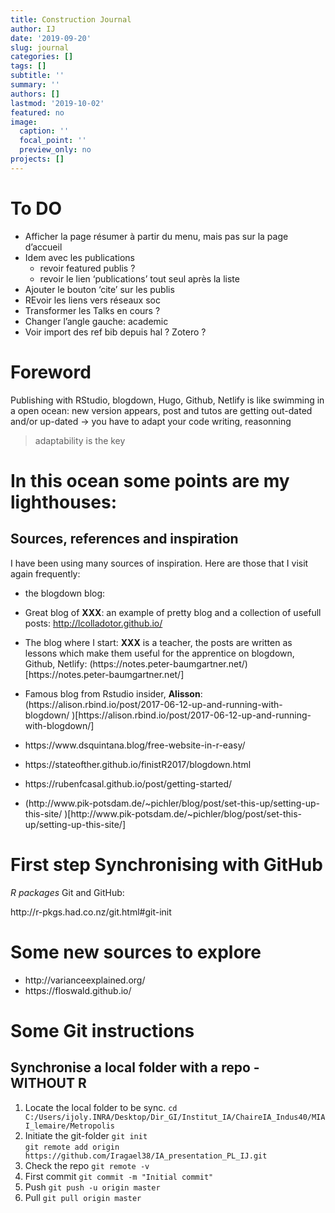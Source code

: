 ```yaml
---
title: Construction Journal
author: IJ
date: '2019-09-20'
slug: journal
categories: []
tags: []
subtitle: ''
summary: ''
authors: []
lastmod: '2019-10-02'
featured: no
image:
  caption: ''
  focal_point: ''
  preview_only: no
projects: []
---
```


# To DO

+ Afficher la page résumer à partir du menu, mais pas sur la page d'accueil
+ Idem avec les publications
  - revoir featured publis ?
  - revoir le lien 'publications' tout seul après la liste
+ Ajouter le bouton 'cite' sur les publis
+ REvoir les liens vers réseaux soc
+ Transformer les Talks en cours ? 
+ Changer l'angle gauche: academic
+ Voir import des ref bib depuis hal ? Zotero ?

# Foreword

Publishing with RStudio, blogdown, Hugo, Github, Netlify is like swimming in a open ocean: new version appears, post and tutos are getting out-dated and/or up-dated $\rightarrow$ you have to adapt your code writing, reasonning

> adaptability is the key


# In this ocean some points are my lighthouses:
## Sources, references and inspiration

I have been using many sources of inspiration. Here are those that I visit again frequently:

- the blogdown blog:
- Great blog of **XXX**: an example of pretty blog and a collection of usefull posts: [http://lcolladotor.github.io/](http://lcolladotor.github.io/)
- The blog where I start: **XXX** is a teacher, the posts are written as lessons which make them useful for the apprentice on blogdown, Github, Netlify: 
(https://notes.peter-baumgartner.net/)[https://notes.peter-baumgartner.net/
]
- Famous blog from Rstudio insider, **Alisson**:
(https://alison.rbind.io/post/2017-06-12-up-and-running-with-blogdown/
)[https://alison.rbind.io/post/2017-06-12-up-and-running-with-blogdown/
]

- https://www.dsquintana.blog/free-website-in-r-easy/
- https://stateofther.github.io/finistR2017/blogdown.html
- https://rubenfcasal.github.io/post/getting-started/
- (http://www.pik-potsdam.de/~pichler/blog/post/set-this-up/setting-up-this-site/
)[http://www.pik-potsdam.de/~pichler/blog/post/set-this-up/setting-up-this-site/
]

# **First step** Synchronising with GitHub

*R packages* Git and GitHub:

http://r-pkgs.had.co.nz/git.html#git-init

# Some new sources to explore

- http://varianceexplained.org/
- https://floswald.github.io/



# Some Git instructions

## Synchronise a local folder with a repo - WITHOUT R

1. Locate the local folder to be sync.
 `cd C:/Users/ijoly.INRA/Desktop/Dir_GI/Institut_IA/ChaireIA_Indus40/MIAI_lemaire/Metropolis`
2. Initiate the git-folder
 `git init`  
 `git remote add origin https://github.com/Iragael38/IA_presentation_PL_IJ.git`
3. Check the repo
 `git remote -v`
4. First commit 
`git commit -m "Initial commit"`
5. Push
`git push -u origin master`
6. Pull
`git pull origin master`
